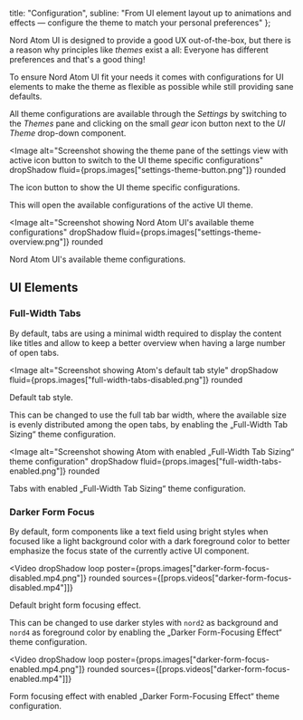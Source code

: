 

  title: "Configuration",
  subline:
    "From UI element layout up to animations and effects — configure the theme to match your personal preferences"
};

<ShrinkedWidth value={25}>

<SpaceBox mTop={4} mBottom={4}>
  <WindowConfiguration />
</SpaceBox>

</ShrinkedWidth>

<ShrinkedWidth value={80}>

<WIPNotice />

Nord Atom UI is designed to provide a good UX out-of-the-box, but there is a reason why principles like _themes_ exist a all: Everyone has different preferences and that's a good thing!

To ensure Nord Atom UI fit your needs it comes with configurations for UI elements to make the theme as flexible as possible while still providing sane defaults.

All theme configurations are available through the _Settings_ by switching to the _Themes_ pane and clicking on the small _gear_ icon button next to the _UI Theme_ drop-down component.

<Image
  alt="Screenshot showing the theme pane of the settings view with active icon button to switch to the UI theme specific configurations"
  dropShadow
  fluid={props.images["settings-theme-button.png"]}
  rounded
>
  <span>The icon button to show the UI theme specific configurations.</span>
</Image>

This will open the available configurations of the active UI theme.

<Image
  alt="Screenshot showing Nord Atom UI's available theme configurations"
  dropShadow
  fluid={props.images["settings-theme-overview.png"]}
  rounded
>
  <span>Nord Atom UI&apos;s available theme configurations.</span>
</Image>

## UI Elements

### Full-Width Tabs

By default, tabs are using a minimal width required to display the content like titles and allow to keep a better overview when having a large number of open tabs.

<Image
  alt="Screenshot showing Atom's default tab style"
  dropShadow
  fluid={props.images["full-width-tabs-disabled.png"]}
  rounded
>
  <span>Default tab style.</span>
</Image>

This can be changed to use the full tab bar width, where the available size is evenly distributed among the open tabs, by enabling the „Full-Width Tab Sizing“ theme configuration.

<Image
  alt="Screenshot showing Atom with enabled „Full-Width Tab Sizing“ theme configuration"
  dropShadow
  fluid={props.images["full-width-tabs-enabled.png"]}
  rounded
>
  <span>Tabs with enabled „Full-Width Tab Sizing“ theme configuration.</span>
</Image>

### Darker Form Focus

By default, form components like a text field using bright styles when focused like a light background color with a dark foreground color to better emphasize the focus state of the currently active UI component.

<Video
  dropShadow
  loop
  poster={props.images["darker-form-focus-disabled.mp4.png"]}
  rounded
  sources={[props.videos["darker-form-focus-disabled.mp4"]]}
>
  <span>Default bright form focusing effect.</span>
</Video>

This can be changed to use darker styles with `nord2` as background and `nord4` as foreground color by enabling the „Darker Form-Focusing Effect“ theme configuration.

<Video
  dropShadow
  loop
  poster={props.images["darker-form-focus-enabled.mp4.png"]}
  rounded
  sources={[props.videos["darker-form-focus-enabled.mp4"]]}
>
  <span>Form focusing effect with enabled „Darker Form-Focusing Effect“ theme configuration.</span>
</Video>

</ShrinkedWidth>
